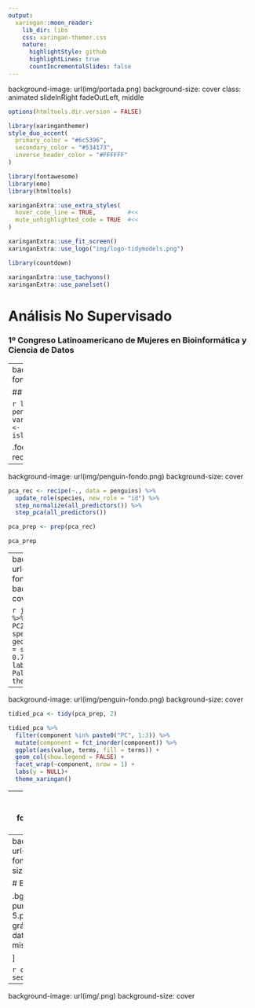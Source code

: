 ```yaml
---
output:
  xaringan::moon_reader:
    lib_dir: libs
    css: xaringan-themer.css
    nature:
      highlightStyle: github
      highlightLines: true
      countIncrementalSlides: false
---
```


background-image: url(img/portada.png)
background-size: cover
class: animated slideInRight fadeOutLeft, middle



```r
options(htmltools.dir.version = FALSE)
```

```r
library(xaringanthemer)
style_duo_accent(
  primary_color = "#6c5396",
  secondary_color = "#534173",
  inverse_header_color = "#FFFFFF"
)
```

```r
library(fontawesome)
library(emo)
library(htmltools)
```

```r
xaringanExtra::use_extra_styles(
  hover_code_line = TRUE,         #<<
  mute_unhighlighted_code = TRUE  #<<
)
```



```r
xaringanExtra::use_fit_screen()
xaringanExtra::use_logo("img/logo-tidymodels.png")
```


```r
library(countdown)
```


```r
xaringanExtra::use_tachyons()
xaringanExtra::use_panelset()
```


# Análisis No Supervisado


### 1º Congreso Latinoamericano de Mujeres en Bioinformática y Ciencia de Datos


---
background-image: url(img/penguin-fondo.png)
background-size: cover


## Análisis de Componentes Principales

```r
library(tidymodels)
library(tidyverse)
penguins <- palmerpenguins::penguins 
# la variable cualitativa es species
penguins <- penguins %>%
  select(-sex, -year, -island)%>%
  drop_na()
library(recipes)
```


.footnote[https://juliasilge.com/blog/cocktail-recipes-umap/]
---

background-image: url(img/penguin-fondo.png)
background-size: cover

```r
pca_rec <- recipe(~., data = penguins) %>%
  update_role(species, new_role = "id") %>%
  step_normalize(all_predictors()) %>%
  step_pca(all_predictors())

pca_prep <- prep(pca_rec)

pca_prep

```



---
background-image: url(img/penguin-fondo.png)
background-size: cover


```r
juice(pca_prep) %>%
  ggplot(aes(PC1, PC2, label = species)) +
  geom_point(aes(color = species), alpha = 0.7, size = 2) +
  labs(title="PCA from Palmer Penguins")+
  theme_xaringan()
```


---

background-image: url(img/penguin-fondo.png)
background-size: cover

```r
tidied_pca <- tidy(pca_prep, 2)

tidied_pca %>%
  filter(component %in% paste0("PC", 1:3)) %>%
  mutate(component = fct_inorder(component)) %>%
  ggplot(aes(value, terms, fill = terms)) +
  geom_col(show.legend = FALSE) +
  facet_wrap(~component, nrow = 1) +
  labs(y = NULL)+
  theme_xaringan()
```

---
background-image: url(img/penguin-fondo.png)
background-size: cover 


```r
tidied_pca <- tidy(pca_prep, 2)

tidied_pca %>%
  filter(component %in% paste0("PC", 1:3)) %>%
  mutate(component = fct_inorder(component)) %>%
  ggplot(aes(value, terms, fill = terms)) +
  geom_col(show.legend = FALSE) +
  facet_wrap(~component, nrow = 1) +
  labs(y = NULL)+
  theme_xaringan()
```


---
background-image: url(img/penguin-fondo.png)
background-size: cover

# Ejercicio


.bg-near-white.b--purple.ba.bw2.br3.shadow-5.ph4.mt5[
#### Realice un gráfico de PCA del set de datos iris siguiendo los mismos pasos

]

`r countdown(minutes = 5, seconds = 00)`

---

background-image: url(img/.png)
background-size: cover